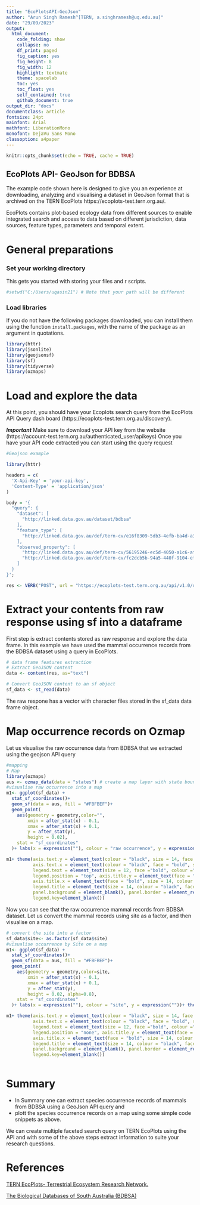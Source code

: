 ```yaml
---
title: "EcoPlotsAPI-GeoJson"
author: "Arun Singh Ramesh^[TERN, a.singhramesh@uq.edu.au]"
date: "29/09/2023"
output:
  html_document:
    code_folding: show
    collapse: no
    df_print: paged
    fig_caption: yes
    fig_height: 8
    fig_width: 12
    highlight: textmate
    theme: spacelab
    toc: yes
    toc_float: yes
    self_contained: true
    github_document: true
output_dir: "docs"
documentclass: article
fontsize: 24pt
mainfont: Arial
mathfont: LiberationMono
monofont: DejaVu Sans Mono
classoption: a4paper
---
```


```r
knitr::opts_chunk$set(echo = TRUE, cache = TRUE)
```
## EcoPlots API- GeoJson for BDBSA

The example code shown here is designed to give you an experience at downloading, analyzing and visualising a dataset in GeoJson format that is archived on the TERN EcoPlots https://ecoplots-test.tern.org.au/. 

EcoPlots contains plot-based ecology data from different sources to enable integrated search and access to data based on different jurisdiction, data sources, feature types, parameters and temporal extent. 

# General preparations
### **Set your working directory**

This gets you started with storing your files and r scripts.

```r
#setwd("C:/Users/uqasin21") # Note that your path will be different
```
### **Load libraries**
If you do not have the following packages downloaded, you can install them using the function `install.packages`, with the name of the package as an argument in quotations.


```r

library(httr)
library(jsonlite)
library(geojsonsf)
library(sf)
library(tidyverse)
library(ozmaps)
```

# **Load and explore the data**

At this point, you should have your Ecoplots search query from the EcoPlots API Query dash board (https://ecoplots-test.tern.org.au/discovery).

***Important*** Make sure to download your API key from the website (https://account-test.tern.org.au/authenticated_user/apikeys)
Once you have your API code extracted you can start using the query request

```r
#Geojson example

library(httr)

headers = c(
  'X-Api-Key' = 'your-api-key',
  'Content-Type' = 'application/json'
)

body = '{
  "query": {
    "dataset": [
      "http://linked.data.gov.au/dataset/bdbsa"
    ],
    "feature_type": [
      "http://linked.data.gov.au/def/tern-cv/e16f8309-5db3-4efb-ba4d-a352fb3dcd94"
    ],
    "observed_property": [
      "http://linked.data.gov.au/def/tern-cv/56195246-ec5d-4050-a1c6-af786fbec715",
      "http://linked.data.gov.au/def/tern-cv/fc2dcb5b-94a5-440f-9104-efaa640246cc"
    ]
  }
}';

res <- VERB("POST", url = "https://ecoplots-test.tern.org.au/api/v1.0/data/bdbsa?dformat=geojson", body = body, add_headers(headers))


```

# **Extract your contents from raw response using sf into a dataframe **

First step is extract contents stored as raw response and explore the data frame. In this example we have used the mammal occurrence records from the BDBSA dataset using a query in EcoPlots.  
```r

# data frame features extraction
# Extract GeoJSON content
data <- content(res, as="text")

# Convert GeoJSON content to an sf object
sf_data <- st_read(data)
```
The raw respone has a vector with character files stored in the sf_data data frame object.

# **Map occurrence records on Ozmap **
Let us visualise the raw occurrence data from BDBSA that we extracted using the geojson API query

```r

#mapping 
# Map
library(ozmaps)
aus <- ozmap_data(data = "states") # create a map layer with state boundaries 
#visualise raw occurrence into a map
m1<- ggplot(sf_data) +
  stat_sf_coordinates()+
  geom_sf(data = aus, fill = "#FBFBEF")+
  geom_point(
    aes(geometry = geometry,color="",
        xmin = after_stat(x) - 0.1,
        xmax = after_stat(x) + 0.1,
        y = after_stat(y),
        height = 0.02),
    stat = "sf_coordinates"
  )+ labs(x = expression(""), colour = "raw occurrence", y = expression(""))+ theme_bw()

m1+ theme(axis.text.y = element_text(colour = "black", size = 14, face = "bold"), 
          axis.text.x = element_text(colour = "black", face = "bold", size = 14), 
          legend.text = element_text(size = 12, face ="bold", colour ="black"), 
          legend.position = "top", axis.title.y = element_text(face = "bold", size = 14), 
          axis.title.x = element_text(face = "bold", size = 14, colour = "black"), 
          legend.title = element_text(size = 14, colour = "black", face = "bold"), 
          panel.background = element_blank(), panel.border = element_rect(colour = "black", fill = NA, size = 1.2),
          legend.key=element_blank())

```

Now you can see that the raw occurrence mammal records from BDBSA dataset. Let us convert the mammal records using site as a factor, and then visualise on a map.


```r

# convert the site into a factor
sf_data$site<- as.factor(sf_data$site)
#visualise occurrence by Site on a map
m1<- ggplot(sf_data) +
  stat_sf_coordinates()+
  geom_sf(data = aus, fill = "#FBFBEF")+
  geom_point(
    aes(geometry = geometry,color=site,
        xmin = after_stat(x) - 0.1,
        xmax = after_stat(x) + 0.1,
        y = after_stat(y),
        height = 0.02, alpha=0.8),
    stat = "sf_coordinates"
  )+ labs(x = expression(""), colour = "site", y = expression(""))+ theme_bw()

m1+ theme(axis.text.y = element_text(colour = "black", size = 14, face = "bold"), 
          axis.text.x = element_text(colour = "black", face = "bold", size = 14), 
          legend.text = element_text(size = 12, face ="bold", colour ="black"), 
          legend.position = "none", axis.title.y = element_text(face = "bold", size = 14), 
          axis.title.x = element_text(face = "bold", size = 14, colour = "black"), 
          legend.title = element_text(size = 14, colour = "black", face = "bold"), 
          panel.background = element_blank(), panel.border = element_rect(colour = "black", fill = NA, size = 1.2),
          legend.key=element_blank())



```

# Summary
* In Summary one can extract species occurrence records of mammals from BDBSA using a GeoJson API query 
and 
* plott the species occurrence records on a map using some simple code snippets as above.

We can create multiple faceted search query on TERN EcoPlots using the API and with some of the above steps extract information to suite your research questions. 

# References

[TERN EcoPlots- Terrestrial Ecosystem Research Network.](https://ecoplots.tern.org.au/)

[The Biological Databases of South Australia (BDBSA)](https://www.environment.sa.gov.au/topics/science/information-and-data/biological-databases-of-south-australia)
